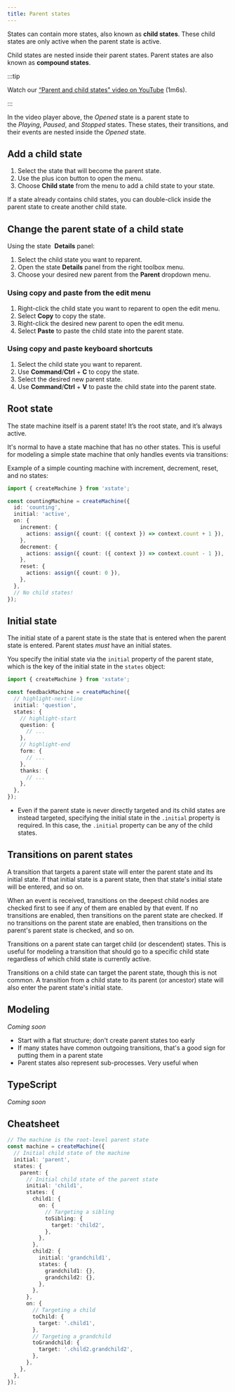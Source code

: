 ```yaml
---
title: Parent states
---
```


States can contain more states, also known as **child states**. These child states are only active when the parent state is active.

Child states are nested inside their parent states. Parent states are also known as **compound states**.

:::tip

Watch our [“Parent and child states” video on YouTube](https://www.youtube.com/watch?v=aUhEdeIf_mQ&list=PLvWgkXBB3dd4I_l-djWVU2UGPyBgKfnTQ&index=5) (1m6s).

:::

<EmbedMachine name="Video player" embedURL="https://stately.ai/registry/editor/embed/e13bef2b-bb13-4465-96ac-0bc25340688e?machineId=9ba5377c-aab3-4465-8909-4eea499622fa" />

In the video player above, the *Opened* state is a parent state to the *Playing*, *Paused*, and *Stopped* states. These states, their transitions, and their events are nested inside the *Opened* state.

<SkipDownLink
  text="Jump to learning more about parent and child states in XState"
  link="#root-state"
/>

## Add a child state

1. Select the state that will become the parent state.
2. Use the <Plus size={18} /> plus icon button to open the menu.
3. Choose **Child state** from the menu to add a child state to your state.

If a state already contains child states, you can double-click inside the parent state to create another child state.

## Change the parent state of a child state

Using the state <Info size={18} /> **Details** panel:

1. Select the child state you want to reparent.
2. Open the state <Info size={18} /> **Details** panel from the right toolbox menu.
3. Choose your desired new parent from the **Parent** dropdown menu.

### Using copy and paste from the edit menu

1. Right-click the child state you want to reparent to open the edit menu.
2. Select **Copy** to copy the state.
3. Right-click the desired new parent to open the edit menu.
4. Select **Paste** to paste the child state into the parent state.

### Using copy and paste keyboard shortcuts

1. Select the child state you want to reparent.
2. Use **Command**/**Ctrl** + **C** to copy the state.
3. Select the desired new parent state.
4. Use **Command**/**Ctrl** + **V** to paste the child state into the parent state.


## Root state

The state machine itself is a parent state! It’s the root state, and it’s always active.

It's normal to have a state machine that has no other states. This is useful for modeling a simple state machine that only handles events via transitions:

Example of a simple counting machine with increment, decrement, reset, and no states:

```ts
import { createMachine } from 'xstate';

const countingMachine = createMachine({
  id: 'counting',
  initial: 'active',
  on: {
    increment: {
      actions: assign({ count: ({ context }) => context.count + 1 }),
    },
    decrement: {
      actions: assign({ count: ({ context }) => context.count - 1 }),
    },
    reset: {
      actions: assign({ count: 0 }),
    },
  },
  // No child states!
});
```

## Initial state

The initial state of a parent state is the state that is entered when the parent state is entered. Parent states _must_ have an initial states.

You specify the initial state via the `initial` property of the parent state, which is the key of the initial state in the `states` object:

```ts
import { createMachine } from 'xstate';

const feedbackMachine = createMachine({
  // highlight-next-line
  initial: 'question',
  states: {
    // highlight-start
    question: {
      // ...
    },
    // highlight-end
    form: {
      // ...
    },
    thanks: {
      // ...
    },
  },
});
```

- Even if the parent state is never directly targeted and its child states are instead targeted, specifying the initial state in the `.initial` property is required. In this case, the `.initial` property can be any of the child states.

## Transitions on parent states

A transition that targets a parent state will enter the parent state and its initial state. If that initial state is a parent state, then that state's initial state will be entered, and so on.

When an event is received, transitions on the deepest child nodes are checked first to see if any of them are enabled by that event. If no transitions are enabled, then transitions on the parent state are checked. If no transitions on the parent state are enabled, then transitions on the parent's parent state is checked, and so on.

Transitions on a parent state can target child (or descendent) states. This is useful for modeling a transition that should go to a specific child state regardless of which child state is currently active.

Transitions on a child state can target the parent state, though this is not common. A transition from a child state to its parent (or ancestor) state will also enter the parent state's initial state.

## Modeling

_Coming soon_

- Start with a flat structure; don't create parent states too early
- If many states have common outgoing transitions, that's a good sign for putting them in a parent state
- Parent states also represent sub-processes. Very useful when

## TypeScript

_Coming soon_

## Cheatsheet

```ts
// The machine is the root-level parent state
const machine = createMachine({
  // Initial child state of the machine
  initial: 'parent',
  states: {
    parent: {
      // Initial child state of the parent state
      initial: 'child1',
      states: {
        child1: {
          on: {
            // Targeting a sibling
            toSibling: {
              target: 'child2',
            },
          },
        },
        child2: {
          initial: 'grandchild1',
          states: {
            grandchild1: {},
            grandchild2: {},
          },
        },
      },
      on: {
        // Targeting a child
        toChild: {
          target: '.child1',
        },
        // Targeting a grandchild
        toGrandchild: {
          target: '.child2.grandchild2',
        },
      },
    },
  },
});
```
